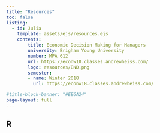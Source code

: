 ```yaml
---
title: "Resources"
toc: false
listing:
  - id: Julia
    template: assets/ejs/resources.ejs
    contents:
        title: Economic Decision Making for Managers
        university: Brigham Young University
        number: MPA 612
        url: https://econw18.classes.andrewheiss.com/
        logo: resources/END.png
        semester:
        - name: Winter 2018
          url: https://econw18.classes.andrewheiss.com/

#title-block-banner: "#EE6A24"
page-layout: full
---
```


## R

:::{#Julia}
:::
